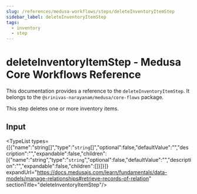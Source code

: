 ```yaml
---
slug: /references/medusa-workflows/steps/deleteInventoryItemStep
sidebar_label: deleteInventoryItemStep
tags:
  - inventory
  - step
---
```



# deleteInventoryItemStep - Medusa Core Workflows Reference

This documentation provides a reference to the `deleteInventoryItemStep`. It belongs to the `@srinivas-narayanam/medusa/core-flows` package.

This step deletes one or more inventory items.

## Input

<TypeList types={[{"name":"string[]","type":"`string`[]","optional":false,"defaultValue":"","description":"","expandable":false,"children":[{"name":"string","type":"`string`","optional":false,"defaultValue":"","description":"","expandable":false,"children":[]}]}]} expandUrl="https://docs.medusajs.com/learn/fundamentals/data-models/manage-relationships#retrieve-records-of-relation" sectionTitle="deleteInventoryItemStep"/>
